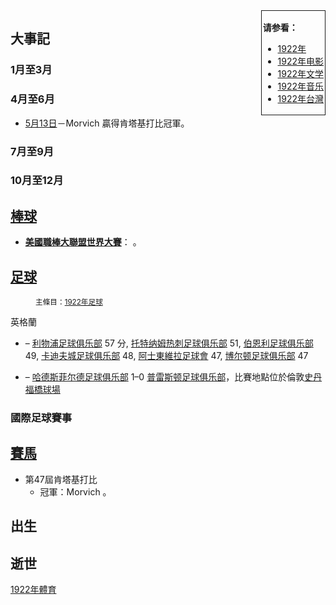 {{YearTopicTOC|1922|体育}}
<div style="float:right; border:1px; border-style:solid; padding:2px"> 
'''请参看：'''
* [[1922年|1922年]]
* [[1922年电影|1922年电影]]
* [[1922年文学|1922年文学]]
* [[1922年音乐|1922年音乐]]
* [[1922年台灣|1922年台灣]]
</div>

== 大事記 ==
=== 1月至3月 ===
===4月至6月===
*[[5月13日|5月13日]]－Morvich 贏得肯塔基打比冠軍。 

=== 7月至9月 ===

=== 10月至12月 ===

== [[棒球|棒球]] ==
*'''[[美國職棒大聯盟|美國職棒大聯盟]][[1922年世界大賽|世界大賽]]'''：<!-- 以總局數比擊敗 -->。

== [[足球|足球]] ==
:<small>主條目：[[1922年足球|1922年足球]]</small>
英格蘭
* {{link-en|1921-1922足球聯賽|1921–22 Football League}} – [[利物浦足球俱乐部|利物浦足球俱乐部]] 57 分, [[托特纳姆热刺足球俱乐部|托特纳姆热刺足球俱乐部]] 51, [[伯恩利足球俱乐部|伯恩利足球俱乐部]] 49, [[卡迪夫城足球俱乐部|卡迪夫城足球俱乐部]] 48, [[阿士東維拉足球會|阿士東維拉足球會]] 47, [[博尔顿足球俱乐部|博尔顿足球俱乐部]] 47
* {{link-en|1922年足總杯決賽|1922 FA Cup Final}} – [[哈德斯菲尔德足球俱乐部|哈德斯菲尔德足球俱乐部]] 1–0 [[普雷斯顿足球俱乐部|普雷斯顿足球俱乐部]]，比賽地點位於倫敦[[史丹福橋球場|史丹福橋球場]]
=== 國際足球賽事 ===

== [[賽馬|賽馬]] ==
*第47屆肯塔基打比 
**冠軍：Morvich 。

== 出生 ==

== 逝世 ==

[[Category:1922年體育|]]